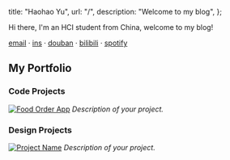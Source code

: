 
  title: "Haohao Yu",
  url: "/",
  description: "Welcome to my blog",
};


<!-- content starts from here -->

Hi there, I'm an HCI student from China, welcome to my blog!

[email](mailto:haohao.yu@qq.com) · [ins](https://www.instagram.com/haohao.yu1123/) · [douban](https://www.douban.com/people/weizhishux) · [bilibili](https://space.bilibili.com/280293477?spm_id_from=333.999.0.0) · [spotify](https://open.spotify.com/user/31ocz6om6a22baba6f4slccy4fyu?si=609b253a213f4d11)

## My Portfolio

### Code Projects
[![Food Order App](https://image.thum.io/get/https://food-order-app-six-lac.vercel.app/)](https://food-order-app-six-lac.vercel.app/)
_Description of your project._

### Design Projects
[![Project Name](URL_to_your_design_image)](URL_to_your_design_page)
_Description of your project._

<Analytics />
